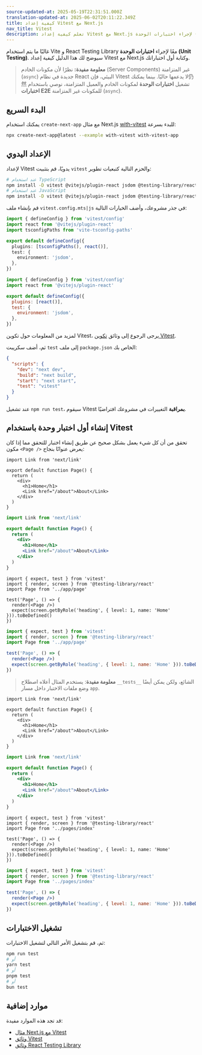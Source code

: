 ```yaml
---
source-updated-at: 2025-05-19T22:31:51.000Z
translation-updated-at: 2025-06-02T20:11:22.349Z
title: كيفية إعداد Vitest مع Next.js
nav_title: Vitest
description: تعلم كيفية إعداد Vitest مع Next.js لإجراء اختبارات الوحدة (Unit Testing).
---
```


غالبًا ما يتم استخدام Vite و React Testing Library معًا لإجراء **اختبارات الوحدة (Unit Testing)**. سيوضح لك هذا الدليل كيفية إعداد Vitest مع Next.js وكتابة أول اختباراتك.

> **معلومة مفيدة:** نظرًا لأن مكونات الخادم (Server Components) غير المتزامنة (`async`) جديدة في نظام React البيئي، فإن Vitest لا يدعمها حاليًا. بينما يمكنك仍然 تشغيل **اختبارات الوحدة** لمكونات الخادم والعميل المتزامنة، نوصي باستخدام **اختبارات E2E** للمكونات غير المتزامنة (`async`).

## البدء السريع

يمكنك استخدام `create-next-app` مع مثال Next.js [with-vitest](https://github.com/vercel/next.js/tree/canary/examples/with-vitest) للبدء بسرعة:

```bash filename="Terminal"
npx create-next-app@latest --example with-vitest with-vitest-app
```

## الإعداد اليدوي

لإعداد Vitest يدويًا، قم بتثبيت `vitest` والحزم التالية كتبعيات تطوير:

```bash filename="Terminal"
# عند استخدام TypeScript
npm install -D vitest @vitejs/plugin-react jsdom @testing-library/react @testing-library/dom vite-tsconfig-paths
# عند استخدام JavaScript
npm install -D vitest @vitejs/plugin-react jsdom @testing-library/react @testing-library/dom
```

قم بإنشاء ملف `vitest.config.mts|js` في جذر مشروعك، وأضف الخيارات التالية:

```ts filename="vitest.config.mts" switcher
import { defineConfig } from 'vitest/config'
import react from '@vitejs/plugin-react'
import tsconfigPaths from 'vite-tsconfig-paths'

export default defineConfig({
  plugins: [tsconfigPaths(), react()],
  test: {
    environment: 'jsdom',
  },
})
```

```js filename="vitest.config.js" switcher
import { defineConfig } from 'vitest/config'
import react from '@vitejs/plugin-react'

export default defineConfig({
  plugins: [react()],
  test: {
    environment: 'jsdom',
  },
})
```

لمزيد من المعلومات حول تكوين Vitest، يرجى الرجوع إلى وثائق [تكوين Vitest](https://vitest.dev/config/#configuration).

ثم، أضف سكريبت `test` إلى ملف `package.json` الخاص بك:

```json filename="package.json"
{
  "scripts": {
    "dev": "next dev",
    "build": "next build",
    "start": "next start",
    "test": "vitest"
  }
}
```

عند تشغيل `npm run test`، سيقوم Vitest **بمراقبة** التغييرات في مشروعك افتراضيًا.

## إنشاء أول اختبار وحدة باستخدام Vitest

تحقق من أن كل شيء يعمل بشكل صحيح عن طريق إنشاء اختبار للتحقق مما إذا كان مكون `<Page />` يعرض عنوانًا بنجاح:

<AppOnly>

```tsx filename="app/page.tsx" switcher
import Link from 'next/link'

export default function Page() {
  return (
    <div>
      <h1>Home</h1>
      <Link href="/about">About</Link>
    </div>
  )
}
```

```jsx filename="app/page.jsx" switcher
import Link from 'next/link'

export default function Page() {
  return (
    <div>
      <h1>Home</h1>
      <Link href="/about">About</Link>
    </div>
  )
}
```

```tsx filename="__tests__/page.test.tsx" switcher
import { expect, test } from 'vitest'
import { render, screen } from '@testing-library/react'
import Page from '../app/page'

test('Page', () => {
  render(<Page />)
  expect(screen.getByRole('heading', { level: 1, name: 'Home' })).toBeDefined()
})
```

```jsx filename="__tests__/page.test.jsx" switcher
import { expect, test } from 'vitest'
import { render, screen } from '@testing-library/react'
import Page from '../app/page'

test('Page', () => {
  render(<Page />)
  expect(screen.getByRole('heading', { level: 1, name: 'Home' })).toBeDefined()
})
```

> **معلومة مفيدة**: يستخدم المثال أعلاه اصطلاح `__tests__` الشائع، ولكن يمكن أيضًا وضع ملفات الاختبار داخل مسار `app`.

</AppOnly>

<PagesOnly>

```tsx filename="pages/index.tsx" switcher
import Link from 'next/link'

export default function Page() {
  return (
    <div>
      <h1>Home</h1>
      <Link href="/about">About</Link>
    </div>
  )
}
```

```jsx filename="pages/index.jsx" switcher
import Link from 'next/link'

export default function Page() {
  return (
    <div>
      <h1>Home</h1>
      <Link href="/about">About</Link>
    </div>
  )
}
```

```tsx filename="__tests__/index.test.tsx" switcher
import { expect, test } from 'vitest'
import { render, screen } from '@testing-library/react'
import Page from '../pages/index'

test('Page', () => {
  render(<Page />)
  expect(screen.getByRole('heading', { level: 1, name: 'Home' })).toBeDefined()
})
```

```jsx filename="__tests__/index.test.jsx" switcher
import { expect, test } from 'vitest'
import { render, screen } from '@testing-library/react'
import Page from '../pages/index'

test('Page', () => {
  render(<Page />)
  expect(screen.getByRole('heading', { level: 1, name: 'Home' })).toBeDefined()
})
```

</PagesOnly>

## تشغيل الاختبارات

ثم، قم بتشغيل الأمر التالي لتشغيل الاختبارات:

```bash filename="Terminal"
npm run test
# أو
yarn test
# أو
pnpm test
# أو
bun test
```

## موارد إضافية

قد تجد هذه الموارد مفيدة:

- [مثال Next.js مع Vitest](https://github.com/vercel/next.js/tree/canary/examples/with-vitest)
- [وثائق Vitest](https://vitest.dev/guide/)
- [وثائق React Testing Library](https://testing-library.com/docs/react-testing-library/intro/)